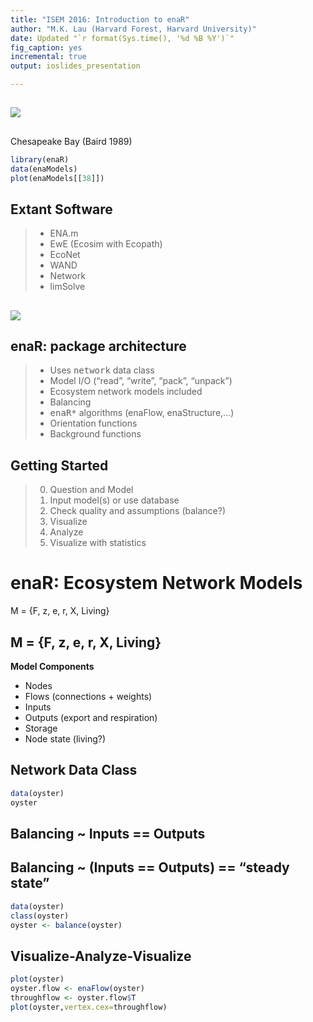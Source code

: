 ```yaml
---
title: "ISEM 2016: Introduction to enaR"
author: "M.K. Lau (Harvard Forest, Harvard University)"
date: Updated "`r format(Sys.time(), '%d %B %Y')`"
fig_caption: yes
incremental: true
output: ioslides_presentation

---
```



## 

![](../images/4.jpg)


## 

Chesapeake Bay (Baird 1989)

```r

library(enaR)
data(enaModels)
plot(enaModels[[38]])

```

## Extant Software

> - ENA.m 
> - EwE (Ecosim with Ecopath)
> - EcoNet
> - WAND 
> - Network 
> - limSolve

## 

![](../images/mee.jpg)

## enaR: package architecture

> - Uses <tt>network</tt> data class
> - Model I/O ("read", "write", "pack", "unpack")
> - Ecosystem network models included
> - Balancing
> - <tt>enaR*</tt> algorithms (enaFlow, enaStructure,...)
> - Orientation functions
> - Background functions

## Getting Started

> 0. Question and Model
> 1. Input model(s) or use database
> 2. Check quality and assumptions (balance?)
> 3. Visualize
> 4. Analyze
> 5. Visualize with statistics

# enaR: Ecosystem Network Models

M = {F, z, e, r, X, Living}

## M = {F, z, e, r, X, Living}

**Model Components**

- Nodes
- Flows (connections + weights)
- Inputs
- Outputs (export and respiration)
- Storage
- Node state (living?)

## Network Data Class

```r

data(oyster)
oyster

```

## Balancing ~ Inputs == Outputs


## Balancing ~ (Inputs == Outputs) == "steady state"

```r

data(oyster)
class(oyster)
oyster <- balance(oyster)

```

## Visualize-Analyze-Visualize

```r

plot(oyster)
oyster.flow <- enaFlow(oyster)
throughflow <- oyster.flow$T
plot(oyster,vertex.cex=throughflow)

```
